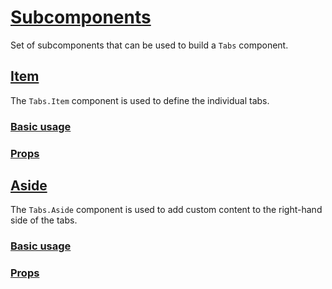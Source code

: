 

<Meta
  title="Components/Core/Navigation/Tabs/Subcomponents/Docs"
  of={ItemStories}
/>

# [Subcomponents](#subcomponents)

Set of subcomponents that can be used to build a `Tabs` component.

## [Item](#item)

The `Tabs.Item` component is used to define the individual tabs.

### [Basic usage](#basic-usage)

<Canvas of={ItemStories.Item} />

### [Props](#props)

<ArgTypes of={ItemStories} />

## [Aside](#aside)

The `Tabs.Aside` component is used to add custom content to the right-hand side of the tabs.

### [Basic usage](#basic-usage)

<Canvas of={AsideStories.Aside} />

### [Props](#props)

<ArgTypes of={AsideStories} />
